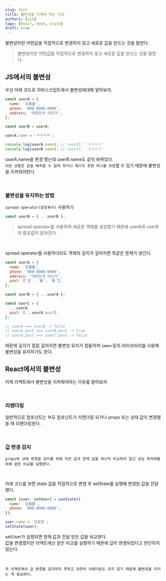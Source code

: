 ```yaml
---
slug: test
title: 불변성을 지켜야 하는 이유
authors: [yjh]
tags: [React, Hook, state]
draft: true
---
```


<div className="preview">
  불변성이란 어떤값을 직접적으로 변경하지 않고 새로운 값을 만드는 것을 말한다.
</div>

<!--truncate-->

> 불변성이란 어떤값을 직접적으로 변경하지 않고 새로운 값을 만드는 것을 말한다.

<!-- https://bohyeon-n.github.io/deploy/react/react_immutable.html -->

## JS에서의 불변성

<!-- https://velog.io/@han-byul-yang/Javascript-Javascript-%EB%B6%88%EB%B3%80%EC%84%B1 -->

우선 아래 코드로 자바스크립트에서 불변성에대해 알아보자.

```js
const userA = {
  name: '호롤롤',
  phone: '000-0000-0000',
  address: '대한민국 어딘가',
};

const userB = userA;

userA.name = 'ㅋㅋㅋㅋ';

console.log(userA.name); // result: 'ㅋㅋㅋㅋ'
console.log(userB.name); // result: 'ㅋㅋㅋㅋ'
```

userA.name을 변경 했는데 userB.name도 같이 바뀌었다.  
`이런 상황은 값을 예측할 수 없게 하거나 예기치 못한 버그를 유발`할 수 있기 때문에 불변성을 지켜줘야한다.

<br />

### 불변성을 유지하는 방법

`spread operator(얕은복사)` 사용하기

```js
const userB = { ...userB };
```

> spread operator를 사용하여 새로운 객체를 생성했기 때문에 userA와 userB의 참조값이 달라진다.

<br />

spread operator를 사용하더라도 객체의 깊이가 깊어지면 똑같은 문제가 생긴다.

```js
const userA = {
  name: '호롤롤',
  phone: '000-0000-0000',
  address: '대한민국 어딘가',
  post: ['호', '롤', '롤'],
};

const userB = { ...userA };

const userC = {
  ...userA,
  post: [...userA.post],
};

// userA === userB -> false
// userA.post === userB.post -> true
// userA.post === userC.post -> false
```

때문에 깊이가 점점 깊어지면 불변성 유지가 힘들어져 `immer`등의 라이브러리를 사용해 불변성을 유지하기도 한다.

## React에서의 불변성

이제 리액트에서 불변성을 지켜줘야하는 이유를 알아보자

<br />

### 리렌더링

일반적으로 컴포넌트는 부모 컴포넌트가 리렌더링 되거나 props 또는 상태 값이 변경됐을 때 리렌더링된다.

<br />

### 값 변경 감지

`props와 상태 변경을 감지를 위해 이전 값과 현재 값을 하나씩 비교하지 않고 성능 최적화를 위해 얕은 비교를 실행한다.`

<br />

<!-- 위와 같이 user.name 값을 바꾸고 setState 실행해 값을 변경했다고 하더라도 기존
user와 setUser 넘겨준 데이터의 참조 값이 같기 때문에 컴포넌트는 다시 렌더링되지 않는다. -->

아래 코드를 보면 state 값을 직접적으로 변경 후 setState를 실행해 변경된 값을 전달했다.

```js
const [user, setUser] = useState({
  name: '호롤롤',
  phone: '000-0000-0000',
});

user.name = '로로로';
setState(user);
```

setUser가 실행되면 현재 값과 전달 받은 값을 비교한다.  
값을 변경했지만 리액트에선 얕은 비교를 실행하기 때문에 값이 변경되었다고 판단하지 않는다.

<br />

`즉 리액트에서 값 변경을 감지하지 못하고 당연히 리렌더링도 되지 않기 때문에 불변성을 지키는 게 중요하다.`

<br />

<!-- https://velog.io/@devmag/React-state-%EB%B3%80%EA%B2%BD-%EC%8B%9C-%EC%99%9C-useState-setState%EB%A5%BC-%EC%93%B0%EB%8A%94%EA%B0%80 -->
